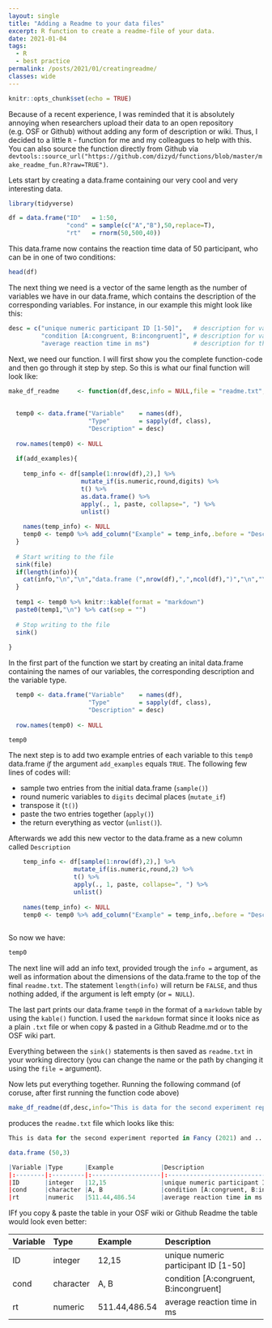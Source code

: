 ```yaml
---
layout: single
title: "Adding a Readme to your data files"
excerpt: R function to create a readme-file of your data.
date: 2021-01-04
tags:
  - R
  - best practice
permalink: /posts/2021/01/creatingreadme/
classes: wide
---
```


```r
knitr::opts_chunk$set(echo = TRUE)
```

Because of a recent experience, I was reminded that it is absolutely annoying when researchers upload their data to an open repository (e.g. OSF or Github) without adding any form of description or wiki. Thus, I decided to a little `R` - function for me and my colleagues to help with this. You can also source the function directly from Github via `devtools::source_url("https://github.com/dizyd/functions/blob/master/make_readme_fun.R?raw=TRUE")`. 

Lets start by creating a data.frame containing our very cool and very interesting data. 

```r
library(tidyverse)

df = data.frame("ID"   = 1:50,
                "cond" = sample(c("A","B"),50,replace=T),
                "rt"   = rnorm(50,500,40))
```

This data.frame now contains the reaction time data of 50 participant, who can be in one of two conditions:

```r
head(df)
```

The next thing we need is a vector of the same length as the number of variables we have in our data.frame, which contains the description of the corresponding variables. For instance, in our example this might look like this:

```r
desc = c("unique numeric participant ID [1-50]",   # description for variable ID
         "condition [A:congruent, B:incongruent]", # description for variable condition
         "average reaction time in ms")            # description for the variable rt
```


Next, we need our function. I will first show you the complete function-code and then go through it step by step. So this is what our final function will look like:


```r
make_df_readme     <- function(df,desc,info = NULL,file = "readme.txt",add_examples=TRUE,digits=2){  
  
  
  temp0 <- data.frame("Variable"    = names(df),
                      "Type"        = sapply(df, class),
                      "Description" = desc)
  
  row.names(temp0) <- NULL
  
  if(add_examples){
    
    temp_info <- df[sample(1:nrow(df),2),] %>%
                    mutate_if(is.numeric,round,digits) %>% 
                    t() %>%
                    as.data.frame() %>%
                    apply(., 1, paste, collapse=", ") %>% 
                    unlist()
    
    names(temp_info) <- NULL
    temp0 <- temp0 %>% add_column("Example" = temp_info,.before = "Description")
  }
  
  # Start writing to the file
  sink(file)
  if(length(info)){
    cat(info,"\n","\n","data.frame (",nrow(df),",",ncol(df),")","\n","\n",sep = "")
  }
  
  temp1 <- temp0 %>% knitr::kable(format = "markdown") 
  paste0(temp1,"\n") %>% cat(sep = "")
  
  # Stop writing to the file
  sink()
  
}
```

In the first part of the function we start by creating an inital data.frame containing the names of our variables, the corresponding description and the variable type. 

```r
  temp0 <- data.frame("Variable"    = names(df),
                      "Type"        = sapply(df, class),
                      "Description" = desc)
  
  row.names(temp0) <- NULL

```


```r
temp0
```

The next step is to add two example entries of each variable to this `temp0` data.frame *if* the argument `add_examples` equals `TRUE`. The following few lines of codes will:

- sample two entries from the initial data.frame (`sample()`)
- round numeric variables to `digits` decimal places (`mutate_if`)
- transpose it (`t()`)
- paste the two entries together (`apply()`) 
- the return everything as vector (`unlist()`).  

Afterwards we add this new vector to the data.frame as a new column called `Description`

```r
    temp_info <- df[sample(1:nrow(df),2),] %>%
                  mutate_if(is.numeric,round,2) %>% 
                  t() %>%
                  apply(., 1, paste, collapse=", ") %>% 
                  unlist()
    
    names(temp_info) <- NULL
    temp0 <- temp0 %>% add_column("Example" = temp_info,.before = "Description")
  
```

So now we have:

```r
temp0
```

The next line will add an info text, provided trough the `info = ` argument, as well as information about the dimensions of the data.frame to the top of the final `readme.txt`. The statement `length(info)` will return be `FALSE`, and thus nothing added, if the argument is left empty (or `= NULL`). 


The last part prints our data.frame `temp0` in the format of a `markdown` table by using the `kable()` function. I used the `markdown` format since it looks nice as a plain `.txt` file or when copy & pasted in a Github Readme.md or to the OSF wiki part. 

Everything between the  `sink()` statements is then saved as `readme.txt` in your working directory (you can change the name or the path by changing it using the `file = ` argument).


Now lets put everything together. Running the following command (of coruse, after first running the function code above) 

```r
make_df_readme(df,desc,info="This is data for the second experiment reported in Fancy (2021) and ...")
```

produces the `readme.txt` file which looks like this:

```r
This is data for the second experiment reported in Fancy (2021) and ...

data.frame (50,3)

|Variable |Type      |Example             |Description                            |
|:--------|:---------|:-------------------|:--------------------------------------|
|ID       |integer   |12,15               |unique numeric participant ID [1-50]   |
|cond     |character |A, B                |condition [A:congruent, B:incongruent] |
|rt       |numeric   |511.44,486.54       |average reaction time in ms            |

```

IFf you copy & paste the table in your OSF wiki or Github Readme the table would look even better: 

|Variable |Type      |Example             |Description                            |
|:--------|:---------|:-------------------|:--------------------------------------|
|ID       |integer   |12,15               |unique numeric participant ID [1-50]   |
|cond     |character |A, B                |condition [A:congruent, B:incongruent] |
|rt       |numeric   |511.44,486.54       |average reaction time in ms            |
